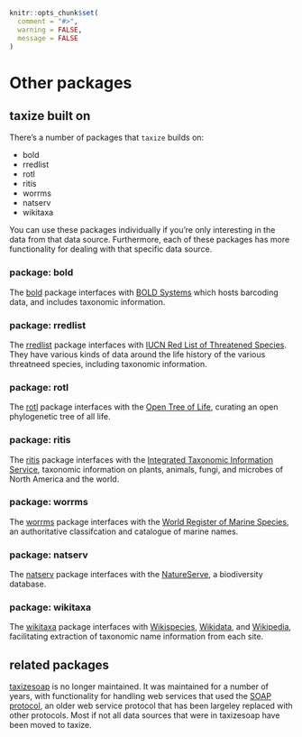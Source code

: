 ```r
knitr::opts_chunk$set(
  comment = "#>",
  warning = FALSE,
  message = FALSE
)
```

# Other packages {#other-packages}

## taxize built on {#taxize-built-on}

There's a number of packages that `taxize` builds on:

* bold
* rredlist
* rotl
* ritis
* worrms
* natserv
* wikitaxa

You can use these packages individually if you're only interesting
in the data from that data source. Furthermore, each of these packages
has more functionality for dealing with that specific data source.

### package: bold {#package-bold}

The [bold][] package interfaces with [BOLD Systems](http://boldsystems.org/) which hosts
barcoding data, and includes taxonomic information.


### package: rredlist {#package-rredlist}

The [rredlist][] package interfaces with [IUCN Red List of Threatened Species](http://www.iucnredlist.org/).
They have various kinds of data around the life history of the various threatneed
species, including taxonomic information.


### package: rotl {#package-rotl}

The [rotl][] package interfaces with the [Open Tree of Life](https://tree.opentreeoflife.org/),
curating an open phylogenetic tree of all life.

### package: ritis {#package-ritis}

The [ritis][] package interfaces with the
[Integrated Taxonomic Information Service](https://www.itis.gov/), taxonomic information on plants,
animals, fungi, and microbes of North America and the world.

### package: worrms {#package-worrms}

The [worrms][] package interfaces with the [World Register of Marine Species](http://www.marinespecies.org/),
an authoritative classifcation and catalogue of marine names.

### package: natserv {#package-natserv}

The [natserv][] package interfaces with the [NatureServe](https://services.natureserve.org/),
a biodiversity database.


### package: wikitaxa {#package-wikitaxa}

The [wikitaxa][] package interfaces with [Wikispecies](https://species.wikimedia.org/wiki/Main_Page),
[Wikidata](https://www.wikidata.org/wiki/Wikidata:Main_Page), and [Wikipedia](https://www.wikipedia.org/),
facilitating extraction of taxonomic name information from each site.


## related packages {#related-packages}

[taxizesoap][] is no longer maintained. It was maintained for a number of years,
with functionality for handling web services that used the [SOAP protocol][soap],
an older web service protocol that has been largeley replaced with other protocols.
Most if not all data sources that were in taxizesoap have been moved to taxize.


[bold]: https://github.com/ropensci/bold
[rredlist]: https://github.com/ropensci/rredlist
[rotl]: https://github.com/ropensci/rotl
[ritis]: https://github.com/ropensci/ritis
[worrms]: https://github.com/ropensci/worrms
[natserv]: https://github.com/ropensci/natserv
[wikitaxa]: https://github.com/ropensci/wikitaxa
[taxizesoap]: https://github.com/ropensci/taxizesoap
[soap]: https://en.wikipedia.org/wiki/SOAP

